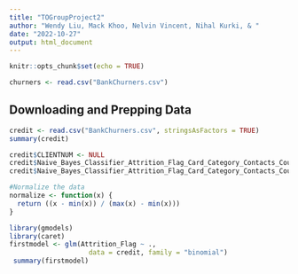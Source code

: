 ```yaml
---
title: "TOGroupProject2"
author: "Wendy Liu, Mack Khoo, Nelvin Vincent, Nihal Kurki, & "
date: "2022-10-27"
output: html_document
---
```


```r
knitr::opts_chunk$set(echo = TRUE)
```
```r
churners <- read.csv("BankChurners.csv")
```


## Downloading and Prepping Data

```r
credit <- read.csv("BankChurners.csv", stringsAsFactors = TRUE)
summary(credit)

credit$CLIENTNUM <- NULL
credit$Naive_Bayes_Classifier_Attrition_Flag_Card_Category_Contacts_Count_12_mon_Dependent_count_Education_Level_Months_Inactive_12_mon_1 <- NULL
credit$Naive_Bayes_Classifier_Attrition_Flag_Card_Category_Contacts_Count_12_mon_Dependent_count_Education_Level_Months_Inactive_12_mon_2 <- NULL

```

```r
#Normalize the data
normalize <- function(x) {
  return ((x - min(x)) / (max(x) - min(x)))
}
```



```r
library(gmodels)
library(caret)
firstmodel <- glm(Attrition_Flag ~ ., 
                    data = credit, family = "binomial")
 summary(firstmodel)

```


